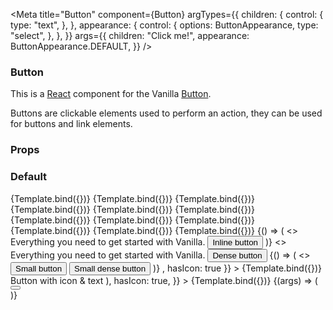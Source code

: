 

<Meta
  title="Button"
  component={Button}
  argTypes={{
    children: {
      control: {
        type: "text",
      },
    },
    appearance: {
      control: {
        options: ButtonAppearance,
        type: "select",
      },
    },
  }}
  args={{
    children: "Click me!",
    appearance: ButtonAppearance.DEFAULT,
  }}
/>


### Button

This is a [React](https://reactjs.org/) component for the Vanilla [Button](https://docs.vanillaframework.io/patterns/buttons/).

Buttons are clickable elements used to perform an action, they can be used for buttons and link elements.

### Props

<ArgsTable of={Button} />

### Default

<Canvas>
  <Story
    name="Default"
    args={{
      children: "Button",
    }}
  >
    {Template.bind({})}
  </Story>
</Canvas>

<Canvas>
  <Story
    name="Default disabled"
    args={{
      children: "Button",
      disabled: true,
    }}
  >
    {Template.bind({})}
  </Story>
</Canvas>

<Canvas>
  <Story name="Base" args={{ children: "Base button", appearance: "base" }}>
    {Template.bind({})}
  </Story>
</Canvas>

<Canvas>
  <Story
    name="Base disabled"
    args={{
      children: "Base button disabled",
      appearance: "base",
      disabled: true,
    }}
  >
    {Template.bind({})}
  </Story>
</Canvas>

<Canvas>
  <Story
    name="Link"
    args={{
      children: "Link button",
      appearance: "base",
      element: "a",
      href: "#test",
    }}
  >
    {Template.bind({})}
  </Story>
</Canvas>

<Canvas>
  <Story
    name="Link disabled"
    args={{
      children: "Link button disabled",
      appearance: "base",
      element: "a",
      href: "#test",
      disabled: true,
    }}
  >
    {Template.bind({})}
  </Story>
</Canvas>

<Canvas>
  <Story
    name="Positive"
    args={{ children: "Positive button", appearance: "positive" }}
  >
    {Template.bind({})}
  </Story>
</Canvas>

<Canvas>
  <Story
    name="Positive disabled"
    args={{
      children: "Positive button disabled",
      appearance: "positive",
      disabled: true,
    }}
  >
    {Template.bind({})}
  </Story>
</Canvas>

<Canvas>
  <Story
    name="Negative"
    args={{ children: "Negative button", appearance: "negative" }}
  >
    {Template.bind({})}
  </Story>
</Canvas>

<Canvas>
  <Story
    name="Negative disabled"
    args={{
      children: "Negative button disabled",
      appearance: "negative",
      disabled: true,
    }}
  >
    {Template.bind({})}
  </Story>
</Canvas>

<Canvas>
  <Story name="Brand" args={{ children: "Brand button", appearance: "brand" }}>
    {Template.bind({})}
  </Story>
</Canvas>

<Canvas>
  <Story
    name="Brand disabled"
    args={{
      children: "Brand button disabled",
      appearance: "brand",
      disabled: true,
    }}
  >
    {Template.bind({})}
  </Story>
</Canvas>

<Canvas>
  <Story name="Inline">
    {() => (
      <>
        <span>Everything you need to get started with Vanilla. </span>
        <Button appearance="neutral" inline>
          Inline button
        </Button>
      </>
    )}
  </Story>
</Canvas>

<Canvas>
  <Story name="Dense">
    <>
      <span>Everything you need to get started with Vanilla. </span>
      <Button dense>Dense button</Button>
    </>
  </Story>
</Canvas>

<Canvas>
  <Story name="Small">
    {() => (
      <>
        <Button small>Small button</Button>
        <Button small dense>
          Small dense button
        </Button>
      </>
    )}
  </Story>
</Canvas>

<Canvas>
  <Story
    name="Icon"
    args={{ children: <i className="p-icon--plus"></i>, hasIcon: true }}
  >
    {Template.bind({})}
  </Story>
</Canvas>

<Canvas>
  <Story
    name="Icon & text"
    args={{
      children: (
        <>
          <i className="p-icon--plus"></i> <span>Button with icon & text</span>
        </>
      ),
      hasIcon: true,
    }}
  >
    {Template.bind({})}
  </Story>
</Canvas>

<Canvas>
  <Story
    name="Disabled with tooltip"
    args={{
      children: "Disabled button with a tooltip",
      disabled: true,
    }}
  >
    {(args) => (
      <div style={{ paddingTop: "3rem" }}>
        <Tooltip message="This button is disabled">
          <Button {...args} />
        </Tooltip>
      </div>
    )}
  </Story>
</Canvas>

